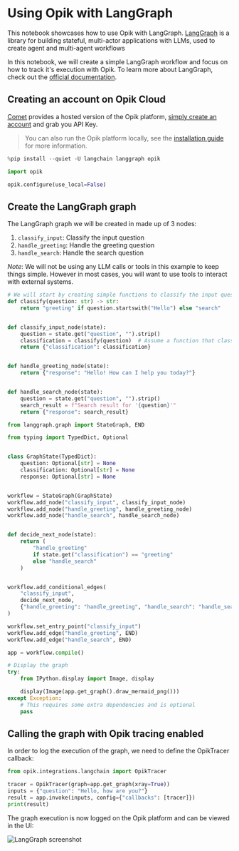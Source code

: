# Using Opik with LangGraph

This notebook showcases how to use Opik with LangGraph. [LangGraph](https://langchain-ai.github.io/langgraph/) is a library for building stateful, multi-actor applications with LLMs, used to create agent and multi-agent workflows

In this notebook, we will create a simple LangGraph workflow and focus on how to track it's execution with Opik. To learn more about LangGraph, check out the [official documentation](https://langchain-ai.github.io/langgraph/).

## Creating an account on Opik Cloud

[Comet](https://www.comet.com/site?from=llm&utm_source=opik&utm_medium=colab&utm_content=langgraph&utm_campaign=opik) provides a hosted version of the Opik platform, [simply create an account](https://www.comet.com/signup?from=llm&=opik&utm_medium=colab&utm_content=langgraph&utm_campaign=opik) and grab you API Key.

> You can also run the Opik platform locally, see the [installation guide](https://www.comet.com/docs/opik/self-host/overview/?from=llm&utm_source=opik&utm_medium=colab&utm_content=langgraph&utm_campaign=opik) for more information.


```python
%pip install --quiet -U langchain langgraph opik
```


```python
import opik

opik.configure(use_local=False)
```

## Create the LangGraph graph

The LangGraph graph we will be created in made up of 3 nodes:

1. `classify_input`: Classify the input question
2. `handle_greeting`: Handle the greeting question
3. `handle_search`: Handle the search question

*Note*: We will not be using any LLM calls or tools in this example to keep things simple. However in most cases, you will want to use tools to interact with external systems.


```python
# We will start by creating simple functions to classify the input question and handle the greeting and search questions.
def classify(question: str) -> str:
    return "greeting" if question.startswith("Hello") else "search"


def classify_input_node(state):
    question = state.get("question", "").strip()
    classification = classify(question)  # Assume a function that classifies the input
    return {"classification": classification}


def handle_greeting_node(state):
    return {"response": "Hello! How can I help you today?"}


def handle_search_node(state):
    question = state.get("question", "").strip()
    search_result = f"Search result for '{question}'"
    return {"response": search_result}
```


```python
from langgraph.graph import StateGraph, END

from typing import TypedDict, Optional


class GraphState(TypedDict):
    question: Optional[str] = None
    classification: Optional[str] = None
    response: Optional[str] = None


workflow = StateGraph(GraphState)
workflow.add_node("classify_input", classify_input_node)
workflow.add_node("handle_greeting", handle_greeting_node)
workflow.add_node("handle_search", handle_search_node)


def decide_next_node(state):
    return (
        "handle_greeting"
        if state.get("classification") == "greeting"
        else "handle_search"
    )


workflow.add_conditional_edges(
    "classify_input",
    decide_next_node,
    {"handle_greeting": "handle_greeting", "handle_search": "handle_search"},
)

workflow.set_entry_point("classify_input")
workflow.add_edge("handle_greeting", END)
workflow.add_edge("handle_search", END)

app = workflow.compile()

# Display the graph
try:
    from IPython.display import Image, display

    display(Image(app.get_graph().draw_mermaid_png()))
except Exception:
    # This requires some extra dependencies and is optional
    pass
```

## Calling the graph with Opik tracing enabled

In order to log the execution of the graph, we need to define the OpikTracer callback:


```python
from opik.integrations.langchain import OpikTracer

tracer = OpikTracer(graph=app.get_graph(xray=True))
inputs = {"question": "Hello, how are you?"}
result = app.invoke(inputs, config={"callbacks": [tracer]})
print(result)
```

The graph execution is now logged on the Opik platform and can be viewed in the UI:

![LangGraph screenshot](https://raw.githubusercontent.com/comet-ml/opik/main/apps/opik-documentation/documentation/static/img/cookbook/langgraph_cookbook.png)
